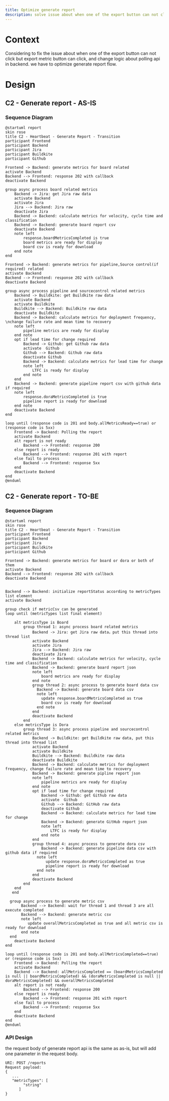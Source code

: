 ```yaml
---
title: Optimize generate report
description: solve issue about when one of the export button can not click but export metric button can click
---
```


# Context
Considering to fix the issue about when one of the export button can not click but export metric button can click, and change logic about polling api in backend. we have to optimize generate report flow.

# Design
## C2 - Generate report - AS-IS

### Sequence Diagram

```plantuml
@startuml report
skin rose
title C2 - Heartbeat - Generate Report - Transition
participant Frontend
participant Backend
participant Jira
participant Buildkite
participant Github

Frontend -> Backend: generate metrics for board related
activate Backend
Backend --> Frontend: response 202 with callback
deactivate Backend

group async process board related metrics
    Backend -> Jira: get Jira raw data
    activate Backend
    activate Jira
    Jira --> Backend: Jira raw
    deactivate Jira
    Backend -> Backend: calculate metrics for velocity, cycle time and classification
    Backend -> Backend: generate board report csv
    deactivate Backend
    note left
        response.boardMetricsCompleted is true
        board metrics are ready for display
        board csv is ready for download
    end note
end

Frontend -> Backend: generate metrics for pipeline,Source control(if required) related
activate Backend
Backend --> Frontend: response 202 with callback
deactivate Backend

group async process pipeline and sourcecontrol related metrics
    Backend -> Buildkite: get Buildkite raw data
    activate Backend
    activate Buildkite
    Buildkite --> Backend: Buildkite raw data
    deactivate Buildkite
    Backend -> Backend: calculate metrics for deployment frequency, \nchange failure rate and mean time to recovery
    note left
        pipeline metrics are ready for display
    end note
    opt if lead time for change required
        Backend -> Github: get Github raw data
        activate  Github
        Github --> Backend: Github raw data
        deactivate Github
        Backend -> Backend: calculate metrics for lead time for change
        note left
            LTFC is ready for display
        end note
    end
    Backend -> Backend: generate pipeline report csv with github data if required
    note left
        response.doraMetricsCompleted is true
        pipeline report is ready for download
    end note
    deactivate Backend
end

loop until (response code is 201 and body.allMetricsReady==true) or (response code is 5xx)
    Frontend -> Backend: Polling the report
    activate Backend
    alt report is not ready
        Backend --> Frontend: response 200
    else report is ready
        Backend --> Frontend: response 201 with report
    else fail to process
        Backend --> Frontend: response 5xx
    end
    deactivate Backend
end
@enduml
```

## C2 - Generate report - TO-BE
### Sequence Diagram


```plantuml
@startuml report
skin rose
title C2 - Heartbeat - Generate Report - Transition
participant Frontend
participant Backend
participant Jira
participant Buildkite
participant Github

Frontend -> Backend: generate metrics for board or dora or both of them
activate Backend
Backend --> Frontend: response 202 with callback
deactivate Backend


Backend --> Backend: initialize reportStatus according to metricTypes list element
activate Backend

group check if metricCsv can be generated
loop until (metricTypes list final element)

    alt metricsType is Board
        group thread 1: async process board related metrics
            Backend -> Jira: get Jira raw data，put this thread into thread list
            activate Backend
            activate Jira
            Jira --> Backend: Jira raw
            deactivate Jira
            Backend -> Backend: calculate metrics for velocity, cycle time and classification
            Backend -> Backend: generate board report json
            note left
                board metrics are ready for display
            end note
            group thread 2: async process to generate board data csv
              Backend -> Backend: generate board data csv
              note left
                update response.boardMetricsCompleted as true
                board csv is ready for download
              end note
            end
            deactivate Backend
        end
    else metricsType is Dora
        group thread 3: async process pipeline and sourcecontrol related metrics
            Backend -> Buildkite: get Buildkite raw data, put this thread into thread list
            activate Backend
            activate Buildkite
            Buildkite --> Backend: Buildkite raw data
            deactivate Buildkite
            Backend -> Backend: calculate metrics for deployment frequency, change failure rate and mean time to recovery
            Backend -> Backend: generate pipline report json
            note left
                pipeline metrics are ready for display
            end note
            opt if lead time for change required
                Backend -> Github: get Github raw data
                activate  Github
                Github --> Backend: GitHub raw data
                deactivate Github
                Backend -> Backend: calculate metrics for lead time for change
                Backend -> Backend: generate GitHub report json
                note left
                    LTFC is ready for display
                end note
            end
            group thread 4: async process to generate dora csv
                Backend -> Backend: generate pipeline data csv with github data if required
              note left
                  update response.doraMetricsCompleted as true
                  pipeline report is ready for download
              end note
            end
            deactivate Backend
        end
    end
   end

  group async process to generate metric csv
       Backend --> Backend: wait for thread 1 and thread 3 are all execute completed
       Backend --> Backend: generate metric csv
       note left
          update overallMetricsCompleted as true and all metric csv is ready for download
       end note
  end
    deactivate Backend
end

loop until (response code is 201 and body.allMetricsCompleted==true) or (response code is 5xx)
    Frontend -> Backend: Polling the report
    activate Backend
    Backend --> Backend: allMetricsCompleted == (boardMetricsCompleted is null || boardMetricsCompleted) && (doraMetricsCompleted is null || doraMetricsCompleted) && overallMetricsCompleted
    alt report is not ready
        Backend --> Frontend: response 200
    else report is ready
        Backend --> Frontend: response 201 with report
    else fail to process
        Backend --> Frontend: response 5xx
    end
    deactivate Backend
end
@enduml
```

### API Design
the request body of generate report api is the same as as-is, but will add one parameter in the request body.
```
URI: POST /reports
Request payload:
{
   ...
   "metricTypes": [
        "string"
      ]
}
```
